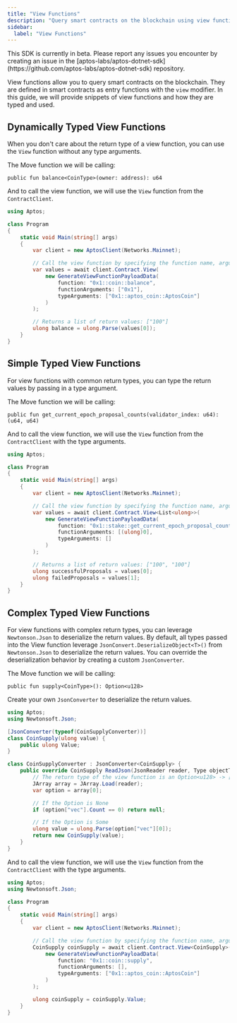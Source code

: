 ```yaml
---
title: "View Functions"
description: "Query smart contracts on the blockchain using view functions with dynamic and strongly-typed approaches in the .NET SDK"
sidebar:
  label: "View Functions"
---
```



<Aside type="caution" emoji="❗">
  This SDK is currently in beta. Please report any issues you encounter by
  creating an issue in the
  [aptos-labs/aptos-dotnet-sdk](https://github.com/aptos-labs/aptos-dotnet-sdk)
  repository.
</Aside>

View functions allow you to query smart contracts on the blockchain. They are defined in smart contracts as entry functions with the `view` modifier.
In this guide, we will provide snippets of view functions and how they are typed and used.

## Dynamically Typed View Functions

When you don't care about the return type of a view function, you can use the `View` function without any type arguments.

The Move function we will be calling:

```move
public fun balance<CoinType>(owner: address): u64
```

And to call the view function, we will use the `View` function from the `ContractClient`.

```csharp {9-16}
using Aptos;

class Program
{
    static void Main(string[] args)
    {
        var client = new AptosClient(Networks.Mainnet);

        // Call the view function by specifying the function name, arguments, and type arguments
        var values = await client.Contract.View(
            new GenerateViewFunctionPayloadData(
                function: "0x1::coin::balance",
                functionArguments: ["0x1"],
                typeArguments: ["0x1::aptos_coin::AptosCoin"]
            )
        );

        // Returns a list of return values: ["100"]
        ulong balance = ulong.Parse(values[0]);
    }
}
```

## Simple Typed View Functions

For view functions with common return types, you can type the return values by passing in a type argument.

The Move function we will be calling:

```move
public fun get_current_epoch_proposal_counts(validator_index: u64): (u64, u64)
```

And to call the view function, we will use the `View` function from the `ContractClient` with the type arguments.

```csharp {9-16}
using Aptos;

class Program
{
    static void Main(string[] args)
    {
        var client = new AptosClient(Networks.Mainnet);

        // Call the view function by specifying the function name, arguments, and type arguments
        var values = await client.Contract.View<List<ulong>>(
            new GenerateViewFunctionPayloadData(
                function: "0x1::stake::get_current_epoch_proposal_counts",
                functionArguments: [(ulong)0],
                typeArguments: []
            )
        );

        // Returns a list of return values: ["100", "100"]
        ulong successfulProposals = values[0];
        ulong failedProposals = values[1];
    }
}
```

## Complex Typed View Functions

For view functions with complex return types, you can leverage `Newtonson.Json` to deserialize the return values. By default,
all types passed into the View function leverage `JsonConvert.DeserializeObject<T>()` from `Newtonson.Json` to deserialize
the return values. You can override the deserialization behavior by creating a custom `JsonConverter`.

The Move function we will be calling:

```move
public fun supply<CoinType>(): Option<u128>
```

Create your own `JsonConverter` to deserialize the return values.

```csharp {9-26}
using Aptos;
using Newtonsoft.Json;

[JsonConverter(typeof(CoinSupplyConverter))]
class CoinSupply(ulong value) {
    public ulong Value;
}

class CoinSupplyConverter : JsonConverter<CoinSupply> {
    public override CoinSupply ReadJson(JsonReader reader, Type objectType, CoinSupply existingValue, bool hasExistingValue, JsonSerializer serializer) {
        // The return type of the view function is an Option<u128> -> [{ "vec": [] }] or [{ "vec": ["100"] }]
        JArray array = JArray.Load(reader);
        var option = array[0];

        // If the Option is None
        if (option["vec"].Count == 0) return null;

        // If the Option is Some
        ulong value = ulong.Parse(option["vec"][0]);
        return new CoinSupply(value);
    }
}
```

And to call the view function, we will use the `View` function from the `ContractClient` with the type arguments.

```csharp {10-17}
using Aptos;
using Newtonsoft.Json;

class Program
{
    static void Main(string[] args)
    {
        var client = new AptosClient(Networks.Mainnet);

        // Call the view function by specifying the function name, arguments, and type arguments
        CoinSupply coinSupply = await client.Contract.View<CoinSupply>(
            new GenerateViewFunctionPayloadData(
                function: "0x1::coin::supply",
                functionArguments: [],
                typeArguments: ["0x1::aptos_coin::AptosCoin"]
            )
        );

        ulong coinSupply = coinSupply.Value;
    }
}
```
